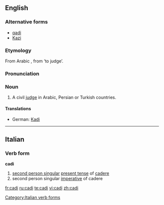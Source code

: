 ==English==
===Alternative forms===
*[[qadi]]
*[[Kazi]]

===Etymology===
From Arabic '''{{ARchar|[[قاضي]]}}''', from '''{{ARchar|[[قض]]}}''' ‘to judge’.

===Pronunciation===
{{IPA|/ˈkɑːdi/}}

===Noun===
{{en-noun}}

# A civil [[judge]] in Arabic, Persian or Turkish countries.

====Translations====
{{trans-top|A civil judge}}
*German: [[Kadi]] {{m}}
{{trans-mid}}
{{trans-bottom}}

----
==Italian==

===Verb form===
'''cadi'''

# [[second person singular]] [[present tense]] of [[cadere]]
# second person singular [[imperative]] of cadere

[[Category:Italian verb forms]]

[[fr:cadi]]
[[ru:cadi]]
[[te:cadi]]
[[vi:cadi]]
[[zh:cadi]]